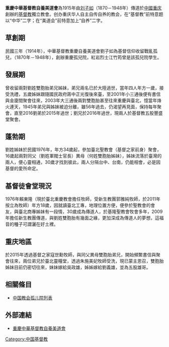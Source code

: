 {{expand|time=2009-05-21T06:39:23+00:00}}
'''重慶中華基督教自養美道會'''為1915年由[[刘子如|刘子如]]（1870－1948年）傳道於[[中國|中國]][[重庆|重庆]]創辦的[[基督教|基督教]]獨立教會。创办重庆华人自主自传自养的教会，在“基督教”前特意题以“中华”二字；在“美道会”前特意加上“自养”二字。

==草創期==
民國三年（1914年），中華基督教重慶自養美道會劉子如為基督信仰收留戰亂孤兒，（1870年－1948年），創辦重慶孤兒院，紅岩烈士江竹筠曾是該孤兒院學生。

==發展期==
曾收留兩對劉姓雙胞胎弟兄姊妹，弟兄兩名已於大陸過世，當年四人年方一歲，接受洗禮，五歲姊妹跟隨國民政府蔣中正光復後來臺，至2001年小三通後便有書信與金廈間聚會往來，2003年大三通後兩對雙胞胎甚至往來重慶與臺北，憶當年烽火連天，1945年弟兄與姊妹被迫分離，雖56年過去，仍渴望再見面，保持每年聚會，直至2016劉弟於2015年過世；劉兄於2016年過世，現兩人於基督教五股豐盛堂聚會。

==蓬勃期==
劉姓姊妹於民國1976年，年方34歲起，參加臺北聖教會（基督之家前身）聚會，16歲起兩對同父（劉姓軍閥士官長）異母（何姓雙胞胎姊妹），姊妹流落於臺灣的兩人，便心靈相通，30歲才找到彼此，兩人分隔台中、台南，仍能相會，必是因基督的愛所命定。

==基督徒會堂現況==
1976年賴東隆（現於臺北重慶教會擔任牧師，受新生教團郭雅純牧師，於2011年按立為牧師）年方18歲，因就讀臺北工專，地理位置方便，便參於聖教會的會友，與臺北商專姊妹有一段情，30歲成為傳道人，於基隆聖教會牧會多年，2009年擔任新生教團傳道，與劉姓雙胞胎有幾面之緣，更加深成為傳道人的夢想，這福音的種子可謂灑在好土裡。

==重庆地區 ==
於2015年透過基督之家寇世勳牧師，與同父異母雙胞胎弟兄，開始頻繁書信與聚會往來，兩位弟兄於臺北靈糧堂，透過朱施美妃牧師受洗，現已蒙主恩召，雙胞胎姊妹目前仍密切往來，妹妹嫁給吳政雄，姊姊嫁給劉義雄，並為五股雄哥。
==相關條目==
*[[中国教会孤儿院列表|中国教会孤儿院列表]]
==外部連結 ==
*[https://web.archive.org/web/20090930104755/http://www.cqdj.gov.cn/cqdj2006/146370312311668736/20070718/68484.html 重慶中華基督教自養美道會] 

{{中國自立教會}}
{{Religion-stub}}

[[Category:中国基督教|Category:中国基督教]]